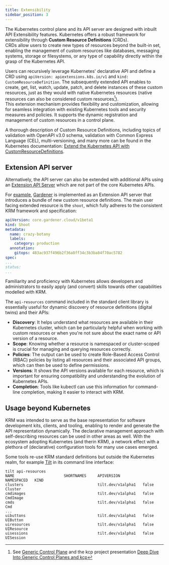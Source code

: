 ```yaml
---
title: Extensibility
sidebar_position: 3
---
```


The Kubernetes control plane and its API server are designed with inbuilt API Extensibility features. Kubernetes offers a robust framework for extensibility through **Custom Resource Definitions** (CRDs).  
CRDs allow users to create new types of <Term>resources</Term> beyond the built-in set, enabling the management of custom resources like databases, messaging systems, storage or filesystems, or any type of capability directly within the grasp of the Kubernetes API. 

Users can recursively leverage Kubernetes' declarative API and define a CRD using `apiVersion: apiextensions.k8s.io/v1` and `kind: CustomResourceDefinition`. The subsequently extended API enables to create, get, list, watch, update, patch, and delete instances of these custom resources, just as they would with native Kubernetes resources (native resources can also be considered custom resources[^1]).  
This extension mechanism provides flexibility and customization, allowing for seamless integration with existing Kubernetes tools and security measures and policies. It supports the dynamic registration and management of custom resources in a control plane. 

A thorough description of Custom Resource Definitions, including topics of validation with OpenAPI v3.0 schema, validation with Common Express Language (CEL), multi-versioning, and many more can be found in the Kubernetes documentation: [Extend the Kubernetes API with CustomResourceDefinitions](https://kubernetes.io/docs/tasks/extend-kubernetes/custom-resources/custom-resource-definitions/).

## Extension API server

Alternatively, the API server can also be extended with additional APIs using an [Extension API Server](https://kubernetes.io/docs/tasks/extend-kubernetes/setup-extension-api-server/) which are not part of the core Kubernetes APIs.

For [example](https://github.com/gardener/gardener/blob/master/example/90-shoot.yaml), [Gardener](https://gardener.cloud) is implemented as an Extension API server that introduces a bundle of new custom resource definitions. The main user facing extended resource is the `shoot`, which fully adheres to the consistent KRM framework and specification:
```yaml
apiVersion: core.gardener.cloud/v1beta1
kind: Shoot
metadata:
  name: crazy-botany
  labels:
    category: production
  annotation:
    gitops: 483ac937f496b2f36a8ff34c3b3ba84f70ac5782
spec:
...
status:
...
```
Familiarity and proficiency with Kubernetes allows developers and administrators to easily apply (and convert) skills towards other capabilities modelled with KRM. 

The `api-resources` command included in the standard client library is essentially useful for dynamic discovery of resource definitions (digital twins) and their APIs:
- **Discovery**: It helps understand what resources are available in their Kubernetes cluster, which can be particularly helpful when working with custom resources or when you're not sure about the exact name or API version of a resource.
- **Scope**: Knowing whether a resource is namespaced or cluster-scoped is crucial for managing and querying resources correctly.
- **Policies**: The output can be used to create Role-Based Access Control (RBAC) policies by listing all resources and their associated API groups, which can then be used to define permissions.
- **Versions**: It shows the API versions available for each resource, which is important for ensuring compatibility and understanding the evolution of Kubernetes APIs.
- **Completion**: Tools like kubectl can use this information for command-line completion, making it easier to interact with KRM.

## Usage beyond Kubernetes 

<Term>KRM</Term> was intended to serve as the base representation for software development kits, clients, and tooling, enabling to render and generate the API representation dynamically. The declarative management approach with self-describing resources can be used in other areas as well. With the ecosystem adopting Kubernetes (and therin KRM), a network effect with a plethora of (declarative) configuration tools for many use cases emerged.

Some tools re-use KRM standard definitions but outside the Kubernetes realm, for example [Tilt](https://tilt.dev/) in its command line interface:
```
tilt api-resources
NAME                      SHORTNAMES     APIVERSION          NAMESPACED   KIND
clusters                                 tilt.dev/v1alpha1   false        Cluster
cmdimages                                tilt.dev/v1alpha1   false        CmdImage
cmds                                     tilt.dev/v1alpha1   false        Cmd
...
uibuttons                                tilt.dev/v1alpha1   false        UIButton
uiresources                              tilt.dev/v1alpha1   false        UIResource
uisessions                               tilt.dev/v1alpha1   false        UISession
```

[^1]: See [Generic Control Plane](https://github.com/kcp-dev/generic-controlplane) and the <Project>kcp</Project> project presentation [Deep Dive Into Generic Control Planes and kcp](https://kccncna2024.sched.com/event/f89a88fa580392ef5e839ecc6af28049)
